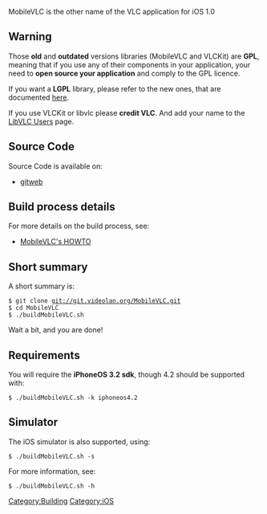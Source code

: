 {{Historical|Largely superseded by [[iOSCompile]]}}

MobileVLC is the other name of the VLC application for iOS 1.0

== Warning ==
Those '''old''' and '''outdated''' versions libraries (MobileVLC and VLCKit) are '''GPL''', meaning that if you use any of their components in your application, your need to '''open source your application''' and comply to the GPL licence.

If you want a '''LGPL''' library, please refer to the new ones, that are documented [[iOSCompile|here]].

If you use VLCKit or libvlc please '''credit VLC'''. And add your name to the [[LibVLC Users]] page.

== Source Code ==
Source Code is available on:
* [http://git.videolan.org/?p=MobileVLC.git;a=summary gitweb]

== Build process details ==
For more details on the build process, see:
* [http://git.videolan.org/?p=MobileVLC.git;a=blob;f=HOWTO;hb=HEAD MobileVLC's HOWTO]

== Short summary ==
A short summary is:
 $ git clone git://git.videolan.org/MobileVLC.git
 $ cd MobileVLC
 $ ./buildMobileVLC.sh
Wait a bit, and you are done!

== Requirements ==
You will require the '''iPhoneOS 3.2 sdk''', though 4.2 should be supported with:
 $ ./buildMobileVLC.sh -k iphoneos4.2

== Simulator ==
The iOS simulator is also supported, using:
 $ ./buildMobileVLC.sh -s

For more information, see:
 $ ./buildMobileVLC.sh -h

[[Category:Building]]
[[Category:iOS]]